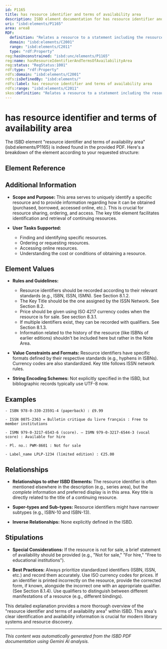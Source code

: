 ```yaml
---
id: P1165
title: has resource identifier and terms of availability area
description: ISBD element documentation for has resource identifier and terms of availability area
uri: "isbd:elements/P1165"
area: area8
RDF:
  definition: "Relates a resource to a statement including the resource identifier, the key title, and the terms of availability."
  domain: "isbd:elements/C2001"
  range: "isbd:elements/C2011"
  type: "rdf:Property"
reg:hasUnconstrained: "isbd:unc/elements/P1165"
reg:name: hasResourceIdentifierAndTermsOfAvailabilityArea
reg:status: "RegStatus:1001"
rdf:type: "rdf:Property"
rdfs:domain: "isbd:elements/C2001"
rdfs:isDefinedBy: "isbd:elements/"
rdfs:label: has resource identifier and terms of availability area
rdfs:range: "isbd:elements/C2011"
skos:definition: "Relates a resource to a statement including the resource identifier, the key title, and the terms of availability."
---
```

# has resource identifier and terms of availability area

The ISBD element "resource identifier and terms of availability area" (isbd:elements/P1165) is indeed found in the provided PDF. Here's a breakdown of the element according to your requested structure:

## Element Reference


<ElementReference frontMatter={frontMatter} />

## Additional Information

- **Scope and Purpose:** This area serves to uniquely identify a specific resource and to provide information regarding how it can be obtained (purchased, borrowed, accessed online, etc.).  This is crucial for resource sharing, ordering, and access. The key title element facilitates identification and retrieval of continuing resources.

- **User Tasks Supported:**
    - Finding and identifying specific resources.
    - Ordering or requesting resources.
    - Accessing online resources.
    - Understanding the cost or conditions of obtaining a resource.


## Element Values

- **Rules and Guidelines:**
    -  Resource identifiers should be recorded according to their relevant standards (e.g., ISBN, ISSN, ISMN). See Section 8.1.2.
    -  The Key Title should be the one assigned by the ISSN Network. See Section 8.2.
    - Price should be given using ISO 4217 currency codes when the resource is for sale. See section 8.3.1.
    - If multiple identifiers exist, they can be recorded with qualifiers. See Section 8.1.3.
    - Information related to the history of the resource (like ISBNs of earlier editions) shouldn't be included here but rather in the Note Area.


- **Value Constraints and Formats:**  Resource identifiers have specific formats defined by their respective standards (e.g., hyphens in ISBNs).  Currency codes are also standardized. Key title follows ISSN network rules.

- **String Encoding Schemes:**  Not explicitly specified in the ISBD, but bibliographic records typically use UTF-8 now.



## Examples

```
- ISBN 978-0-330-23591-4 (paperback) : £9.99
```

```
- ISSN 0075-2363 = Bulletin critique du livre français : Free to member institutions
```

```
- ISMN 979-0-3217-6543-6 (score). — ISMN 979-0-3217-6544-3 (vocal score) : Available for hire
```

```
- Pl. no.: PWM-8601 : Not for sale
```

```
- Label_name LPLP-1234 (limited edition) : €25.00
```


## Relationships

- **Relationships to other ISBD Elements:** The resource identifier is often mentioned elsewhere in the description (e.g., series area), but the *complete* information and preferred display is in this area. Key title is directly related to the title of a continuing resource.

- **Super-types and Sub-types:** Resource identifiers might have narrower subtypes (e.g., ISBN-10 and ISBN-13).

- **Inverse Relationships:**  None explicitly defined in the ISBD.


## Stipulations

- **Special Considerations:**  If the resource is not for sale, a brief statement of availability should be provided (e.g., "Not for sale," "For hire," "Free to educational institutions").

- **Best Practices:** Always prioritize standardized identifiers (ISBN, ISSN, etc.) and record them accurately. Use ISO currency codes for prices.  If an identifier is printed incorrectly on the resource, provide the corrected form, if known, alongside the incorrect one with an appropriate qualifier. (See Section 8.1.4). Use qualifiers to distinguish between different manifestations of a resource (e.g., different bindings).


This detailed explanation provides a more thorough overview of the "resource identifier and terms of availability area" within ISBD. This area's clear identification and availability information is crucial for modern library systems and resource discovery.


---

*This content was automatically generated from the ISBD PDF documentation using Gemini AI analysis.*
